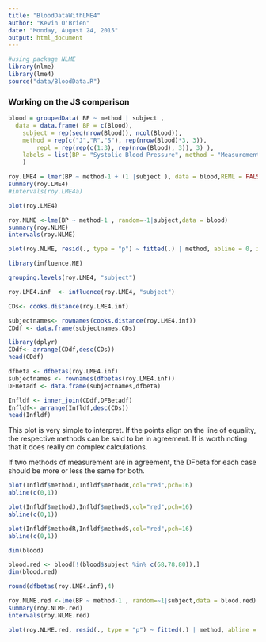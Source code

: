 ```yaml
---
title: "BloodDataWithLME4"
author: "Kevin O'Brien"
date: "Monday, August 24, 2015"
output: html_document
---
```

```r
#using package NLME
library(nlme)
library(lme4)
source("data/BloodData.R")
```
### Working on the JS comparison
```r
blood = groupedData( BP ~ method | subject ,
  data = data.frame( BP = c(Blood), 
    subject = rep(seq(nrow(Blood)), ncol(Blood)),
    method = rep(c("J","R","S"), rep(nrow(Blood)*3, 3)),
		repl = rep(rep(c(1:3), rep(nrow(Blood), 3)), 3) ),
	labels = list(BP = "Systolic Blood Pressure", method = "Measurement Device"),
	)
```

```r
roy.LME4 = lmer(BP ~ method-1 + (1 |subject ), data = blood,REML = FALSE)
summary(roy.LME4)
#intervals(roy.LME4a)
```

```r

plot(roy.LME4)

```



```r

roy.NLME <-lme(BP ~ method-1 , random=~1|subject,data = blood)
summary(roy.NLME)
intervals(roy.NLME)

```
```r
plot(roy.NLME, resid(., type = "p") ~ fitted(.) | method, abline = 0, id=.05)
```

```r
library(influence.ME)
```
```r
grouping.levels(roy.LME4, "subject")
```
```r
roy.LME4.inf  <- influence(roy.LME4, "subject")

```
```r
CDs<- cooks.distance(roy.LME4.inf)
```
```r
subjectnames<- rownames(cooks.distance(roy.LME4.inf))
CDdf <- data.frame(subjectnames,CDs)
```
```r
library(dplyr)
CDdf<- arrange(CDdf,desc(CDs))
head(CDdf)

```
```r
dfbeta <- dfbetas(roy.LME4.inf)
subjectnames <- rownames(dfbetas(roy.LME4.inf))
DFBetadf <- data.frame(subjectnames,dfbeta)
```
```r
Infldf <- inner_join(CDdf,DFBetadf)
Infldf<- arrange(Infldf,desc(CDs))
head(Infldf)
```
This plot is very simple to interpret. If the points align on the line of equality, the respective methods can be said to be in agreement.
If is worth noting that it does really on complex calculations.

If two methods of measurement are in agreement, the DFbeta for each case should be more or less the same for both.

```r
plot(Infldf$methodJ,Infldf$methodR,col="red",pch=16)
abline(c(0,1))
```

```r
plot(Infldf$methodJ,Infldf$methodS,col="red",pch=16)
abline(c(0,1))
```
```r
plot(Infldf$methodR,Infldf$methodS,col="red",pch=16)
abline(c(0,1))
```
```r

dim(blood)

blood.red <- blood[!(blood$subject %in% c(68,78,80)),]
dim(blood.red)
```

```r
round(dfbetas(roy.LME4.inf),4)
```


```r

roy.NLME.red <-lme(BP ~ method-1 , random=~1|subject,data = blood.red)
summary(roy.NLME.red)
intervals(roy.NLME.red)

```
```r
plot(roy.NLME.red, resid(., type = "p") ~ fitted(.) | method, abline = 0, id=.05)
```
